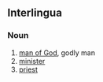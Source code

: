 ==Interlingua==

===Noun===
{{head|ia|noun}}

# [[man of God]], godly man
# [[minister]]
# [[priest]]